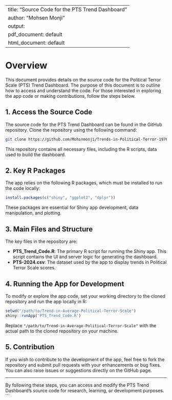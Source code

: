 
---
title: "Source Code for the PTS Trend Dashboard"
author: "Mohsen Monji"
output:
  pdf_document: default
  html_document: default
---

# Overview

This document provides details on the source code for the Political Terror Scale (PTS) Trend Dashboard. The purpose of this document is to outline how to access and understand the code. For those interested in exploring the app code or making contributions, follow the steps below.

## 1. Access the Source Code

The source code for the PTS Trend Dashboard can be found in the GitHub repository. Clone the repository using the following command:

```bash
git clone https://github.com/Mohsnmonji/Trends-in-Political-Terror-1976-2023-.git
```

This repository contains all necessary files, including the R scripts, data used to build the dashboard.

## 2. Key R Packages

The app relies on the following R packages, which must be installed to run the code locally:

```r
install.packages(c("shiny", "ggplot2", "dplyr"))
```

These packages are essential for Shiny app development, data manipulation, and plotting.

## 3. Main Files and Structure

The key files in the repository are:

- **PTS_Trend_Code.R**: The primary R script for running the Shiny app. This script contains the UI and server logic for generating the dashboard.
- **PTS-2024.csv**: The dataset used by the app to display trends in Political Terror Scale scores.

## 4. Running the App for Development

To modify or explore the app code, set your working directory to the cloned repository and run the app locally in R:

```r
setwd("/path/to/Trend-in-Average-Political-Terror-Scale")
shiny::runApp('PTS_Trend_Code.R')
```

Replace `"/path/to/Trend-in-Average-Political-Terror-Scale"` with the actual path to the cloned repository on your machine.

## 5. Contribution

If you wish to contribute to the development of the app, feel free to fork the repository and submit pull requests with your enhancements or bug fixes. You can also raise issues or suggestions directly on the GitHub page.

---

By following these steps, you can access and modify the PTS Trend Dashboard's source code for research, learning, or development purposes.
```
